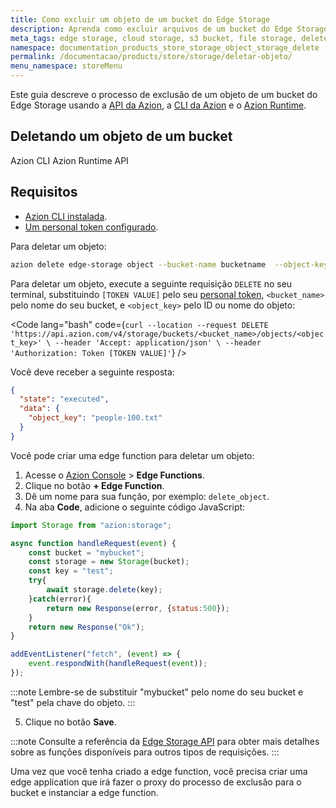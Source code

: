 ```yaml
---
title: Como excluir um objeto de um bucket do Edge Storage
description: Aprenda como excluir arquivos de um bucket do Edge Storage com este guia.
meta_tags: edge storage, cloud storage, s3 bucket, file storage, delete files, Azion Edge Storage, object storage
namespace: documentation_products_store_storage_object_storage_delete
permalink: /documentacao/products/store/storage/deletar-objeto/
menu_namespace: storeMenu
---
```


Este guia descreve o processo de exclusão de um objeto de um bucket do Edge Storage usando a [API da Azion](https://api.azion.com/), a [CLI da Azion](/pt-br/documentacao/produtos/azion-cli/visao-geral/) e o [Azion Runtime](/pt-br/documentacao/runtime/api-reference/storage/).


## Deletando um objeto de um bucket

<Tabs client:visible>
    <Fragment slot="tab.cli">Azion CLI</Fragment>
    <Fragment slot="tab.runtime">Azion Runtime</Fragment>
    <Fragment slot="tab.api">API</Fragment>

<Fragment slot="panel.cli">

## Requisitos 

- [Azion CLI instalada](/pt-br/documentacao/produtos/azion-cli/visao-geral/#instalar-a-azion-cli). 
- [Um personal token configurado](/pt-br/documentacao/devtools/cli/globals/#token).

Para deletar um objeto:

```bash 
azion delete edge-storage object --bucket-name bucketname  --object-key objectname
```

</Fragment>

<Fragment slot="panel.api">

Para deletar um objeto, execute a seguinte requisição `DELETE` no seu terminal, substituindo `[TOKEN VALUE]` pelo seu [personal token](/pt-br/documentacao/produtos/guias/personal-tokens/), `<bucket_name>` pelo nome do seu bucket, e `<object_key>` pelo ID ou nome do objeto:

<Code lang="bash" code={`
curl --location --request DELETE 'https://api.azion.com/v4/storage/buckets/<bucket_name>/objects/<object_key>' \
--header 'Accept: application/json' \
--header 'Authorization: Token [TOKEN VALUE]'
`} />

Você deve receber a seguinte resposta:

```json
{
  "state": "executed",
  "data": {
    "object_key": "people-100.txt"
  }
}
```

</Fragment>

<Fragment slot="panel.runtime">

Você pode criar uma edge function para deletar um objeto:

1. Acesse o [Azion Console](/pt-br/documentacao/produtos/guias/como-acessar-o-azion-console/) > **Edge Functions**.
2. Clique no botão **+ Edge Function**.
3. Dê um nome para sua função, por exemplo: `delete_object`.
4. Na aba **Code**, adicione o seguinte código JavaScript:

```js
import Storage from "azion:storage";

async function handleRequest(event) {
    const bucket = "mybucket";
    const storage = new Storage(bucket);
    const key = "test";
    try{
        await storage.delete(key);
    }catch(error){
        return new Response(error, {status:500});
    }
    return new Response("Ok");
}

addEventListener("fetch", (event) => {
    event.respondWith(handleRequest(event));
});
```


:::note 
Lembre-se de substituir "mybucket" pelo nome do seu bucket e "test" pela chave do objeto.
:::

5. Clique no botão **Save**.

:::note
Consulte a referência da [Edge Storage API](/pt-br/documentacao/runtime/api-reference/storage/) para obter mais detalhes sobre as funções disponíveis para outros tipos de requisições.
:::

Uma vez que você tenha criado a edge function, você precisa criar uma edge application que irá fazer o proxy do processo de exclusão para o bucket e instanciar a edge function.

<LinkButton link="/pt-br/documentacao/produtos/build/edge-application/primeiros-passos/" label="Primeiros passos de Edge Application" severity="secondary" target="_blank" />
<LinkButton link="/pt-br/documentacao/produtos/guias/build/instanciar-edge-functions/" label="Consulte o guia de como instanciar edge functions" severity="secondary" target="_blank" />

</Fragment>
</Tabs>

